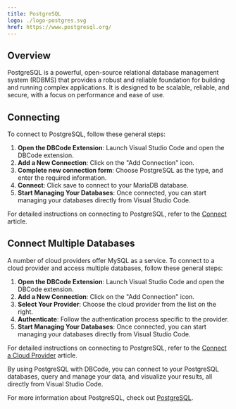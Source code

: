 ```yaml
---
title: PostgreSQL
logo: ./logo-postgres.svg
href: https://www.postgresql.org/
---
```


## Overview

PostgreSQL is a powerful, open-source relational database management system (RDBMS) that provides a robust and reliable foundation for building and running complex applications. It is designed to be scalable, reliable, and secure, with a focus on performance and ease of use.

## Connecting

To connect to PostgreSQL, follow these general steps:

1. **Open the DBCode Extension**: Launch Visual Studio Code and open the DBCode extension.
2. **Add a New Connection**: Click on the "Add Connection" icon.
3. **Complete new connection form**: Choose PostgreSQL as the type, and enter the required information.
4. **Connect**: Click save to connect to your MariaDB database.
5. **Start Managing Your Databases**: Once connected, you can start managing your databases directly from Visual Studio Code.

For detailed instructions on connecting to PostgreSQL, refer to the [Connect](/docs/get-started/connect) article.

## Connect Multiple Databases	

A number of cloud providers offer MySQL as a service. To connect to a cloud provider and access multiple databases, follow these general steps:

1. **Open the DBCode Extension**: Launch Visual Studio Code and open the DBCode extension.
2. **Add a New Connection**: Click on the "Add Connection" icon.
3. **Select Your Provider**: Choose the cloud provider from the list on the right.
4. **Authenticate**: Follow the authentication process specific to the provider.
5. **Start Managing Your Databases**: Once connected, you can start managing your databases directly from Visual Studio Code.

For detailed instructions on connecting to PostgreSQL, refer to the [Connect a Cloud Provider](/docs/cloud-providers/connect) article.

By using PostgreSQL with DBCode, you can connect to your PostgreSQL databases, query and manage your data, and visualize your results, all directly from Visual Studio Code.

For more information about PostgreSQL, check out <a href="https://www.postgresql.org/" target="_blank">PostgreSQL</a>.